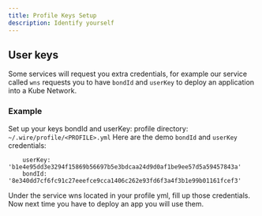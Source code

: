 ```yaml
---
title: Profile Keys Setup
description: Identify yourself
---
```


## User keys

Some services will request you extra credentials, for example our service called `wns` requests you to have 
`bondId` and `userKey` to deploy an application into a Kube Network.

### Example

Set up your keys bondId and userKey:
profile directory: `~/.wire/profile/<PROFILE>.yml`
Here are the demo `bondId` and `userKey` credentials:

```
    userKey: 'b1e4e95dd3e3294f15869b56697b5e3bdcaa24d9d0af1be9ee57d5a59457843a'
    bondId: '8e340dd7cf6fc91c27eeefce9cca1406c262e93fd6f3a4f3b1e99b01161fcef3'
```

Under the service wns located in your profile yml, fill up those credentials.
Now next time you have to deploy an app you will use them.
